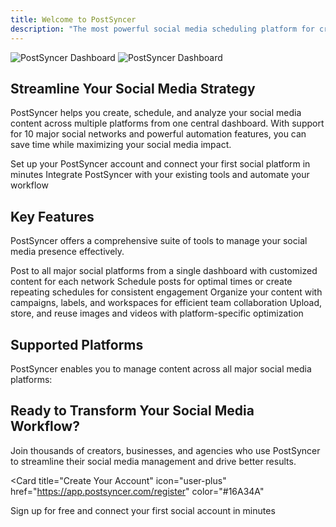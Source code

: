 ```yaml
---
title: Welcome to PostSyncer
description: "The most powerful social media scheduling platform for creators and businesses"
---
```


<img
  className="block dark:hidden"
  src="/images/hero-light.png"
  alt="PostSyncer Dashboard"
/>
<img
  className="hidden dark:block"
  src="/images/hero-dark.png"
  alt="PostSyncer Dashboard"
/>

## Streamline Your Social Media Strategy

PostSyncer helps you create, schedule, and analyze your social media content across multiple platforms from one central dashboard. With support for 10 major social networks and powerful automation features, you can save time while maximizing your social media impact.

<CardGroup cols={2}>
  <Card
    title="Get Started"
    icon="rocket"
    href="/quickstart"
  >
    Set up your PostSyncer account and connect your first social platform in minutes
  </Card>
  <Card
    title="Explore the API"
    icon="code"
    href="/api-reference/introduction"
  >
    Integrate PostSyncer with your existing tools and automate your workflow
  </Card>
</CardGroup>

## Key Features

PostSyncer offers a comprehensive suite of tools to manage your social media presence effectively.

<CardGroup cols={2}>
  <Card
    title="Multi-Platform Publishing"
    icon="share-nodes"
  >
    Post to all major social platforms from a single dashboard with customized content for each network
  </Card>
  <Card
    title="Advanced Scheduling"
    icon="calendar"
  >
    Schedule posts for optimal times or create repeating schedules for consistent engagement
  </Card>
  <Card
    title="Content Organization"
    icon="folder-tree"
  >
    Organize your content with campaigns, labels, and workspaces for efficient team collaboration
  </Card>
  <Card
    title="Media Management"
    icon="photo-film"
  >
    Upload, store, and reuse images and videos with platform-specific optimization
  </Card>
</CardGroup>

## Supported Platforms

PostSyncer enables you to manage content across all major social media platforms:

<CardGroup cols={3}>
  <Card title="Twitter / X" icon="twitter" color="#1DA1F2" />
  <Card title="Facebook" icon="facebook" color="#1877F2" />
  <Card title="Instagram" icon="instagram" color="#E4405F" />
  <Card title="TikTok" icon="tiktok" color="#000000" />
  <Card title="YouTube" icon="youtube" color="#FF0000" />
  <Card title="Pinterest" icon="pinterest" color="#BD081C" />
  <Card title="Threads" icon="at" color="#000000" />
  <Card title="Telegram" icon="telegram" color="#0088cc" />
  <Card title="LinkedIn" icon="linkedin" color="#0A66C2" />
  <Card title="Bluesky" icon="cloud" color="#0085FF" />
</CardGroup>

## Ready to Transform Your Social Media Workflow?

Join thousands of creators, businesses, and agencies who use PostSyncer to streamline their social media management and drive better results.

<Card
  title="Create Your Account"
  icon="user-plus"
  href="https://app.postsyncer.com/register"
  color="#16A34A"
>
  Sign up for free and connect your first social account in minutes
</Card>
